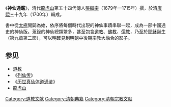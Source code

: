 {{道教}}

《'''神仙通鑑'''》，清代[[龍虎山|龍虎山]]第五十四代傳人[[張繼宗|張繼宗]]（1679年—1715年）撰，於清[[康熙|康熙]]三十九年（1700年）輯成。

書中從[[太極|太極]]開闢為始，依序將每個時代出現的神仙事蹟串聯一起，成為一部中國通史的神仙版。蒐錄的神仙總類繁多，甚至包含[[道教|道教]]、[[佛教|佛教]]、[[儒教_(宗教)|儒教]]，乃至於[[耶穌|耶穌]]誕生（第九章第二節），可以明確見到明朝中後期宗教大融合的影子。

==参见==
*[[道教|道教]]
*《[[列仙传|列仙传]]》
*《[[历世真仙体道通鉴|历世真仙体道通鉴]]》
*[[龍虎山|龍虎山]]

[[Category:道教文献|Category:道教文献]]
[[Category:清朝典籍|Category:清朝典籍]]
[[Category:清朝宗教文献|Category:清朝宗教文献]]